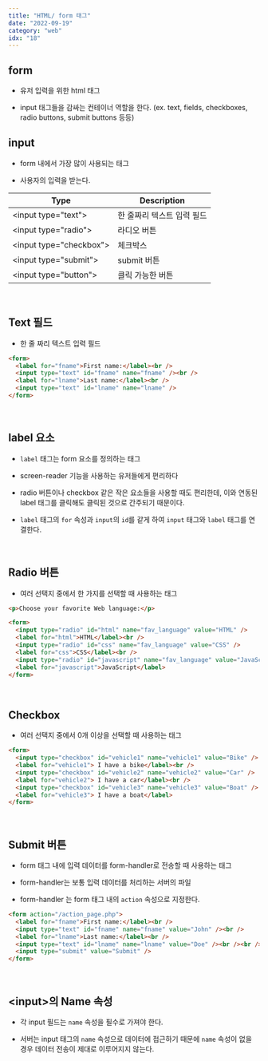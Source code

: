 ```yaml
---
title: "HTML/ form 태그"
date: "2022-09-19"
category: "web"
idx: "18"
---
```


## form

- 유저 입력을 위한 html 태그

- input 태그들을 감싸는 컨테이너 역할을 한다. (ex. text, fields, checkboxes, radio buttons, submit buttons 등등)

## input

- form 내에서 가장 많이 사용되는 태그

- 사용자의 입력을 받는다.

| Type                     | Description                |
| ------------------------ | -------------------------- |
| <input type="text"\>     | 한 줄짜리 텍스트 입력 필드 |
| <input type="radio"\>    | 라디오 버튼                |
| <input type="checkbox"\> | 체크박스                   |
| <input type="submit"\>   | submit 버튼                |
| <input type="button"\>   | 클릭 가능한 버튼           |

<br />

## Text 필드

- 한 줄 짜리 텍스트 입력 필드

```html
<form>
  <label for="fname">First name:</label><br />
  <input type="text" id="fname" name="fname" /><br />
  <label for="lname">Last name:</label><br />
  <input type="text" id="lname" name="lname" />
</form>
```

<br />

## label 요소

- `label` 태그는 form 요소를 정의하는 태그

- screen-reader 기능을 사용하는 유저들에게 편리하다

- radio 버튼이나 checkbox 같은 작은 요소들을 사용할 때도 편리한데, 이와 연동된 label 태그를 클릭해도 클릭된 것으로 간주되기 때문이다.

- `label` 태그의 `for` 속성과 `input`의 `id`를 같게 하여 `input` 태그와 `label` 태그를 연결한다.

<br />

## Radio 버튼

- 여러 선택지 중에서 한 가지를 선택할 때 사용하는 태그

```html
<p>Choose your favorite Web language:</p>

<form>
  <input type="radio" id="html" name="fav_language" value="HTML" />
  <label for="html">HTML</label><br />
  <input type="radio" id="css" name="fav_language" value="CSS" />
  <label for="css">CSS</label><br />
  <input type="radio" id="javascript" name="fav_language" value="JavaScript" />
  <label for="javascript">JavaScript</label>
</form>
```

<br />

## Checkbox

- 여러 선택지 중에서 0개 이상을 선택할 때 사용하는 태그

```html
<form>
  <input type="checkbox" id="vehicle1" name="vehicle1" value="Bike" />
  <label for="vehicle1"> I have a bike</label><br />
  <input type="checkbox" id="vehicle2" name="vehicle2" value="Car" />
  <label for="vehicle2"> I have a car</label><br />
  <input type="checkbox" id="vehicle3" name="vehicle3" value="Boat" />
  <label for="vehicle3"> I have a boat</label>
</form>
```

<br />

## Submit 버튼

- form 태그 내에 입력 데이터를 form-handler로 전송할 때 사용하는 태그

- form-handler는 보통 입력 데이터를 처리하는 서버의 파일

- form-handler 는 form 태그 내의 `action` 속성으로 지정한다.

```html
<form action="/action_page.php">
  <label for="fname">First name:</label><br />
  <input type="text" id="fname" name="fname" value="John" /><br />
  <label for="lname">Last name:</label><br />
  <input type="text" id="lname" name="lname" value="Doe" /><br /><br />
  <input type="submit" value="Submit" />
</form>
```

<br />

## <input\>의 Name 속성

- 각 input 필드는 `name` 속성을 필수로 가져야 한다.

- 서버는 input 태그의 `name` 속성으로 데이터에 접근하기 때문에 `name` 속성이 없을 경우 데이터 전송이 제대로 이루어지지 않는다.
